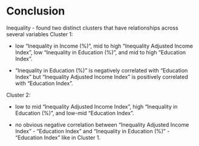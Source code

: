 # Conclusion

Inequality - found two distinct clusters that have relationships across several variables
Cluster 1:

* low "Inequality in Income (%)", mid to high "Inequality Adjusted Income Index", low "Inequality in Education (%)", and mid to high "Education Index". 

* "Inequality in Education (%)" is negatively correlated with "Education Index" but "Inequality Adjusted Income Index" is positively correlated with "Education Index".

Cluster 2:

* low to mid "Inequality Adjusted Income Index", high "Inequality in Education (%)", and low-mid "Education Index".

* no obvious negative correlation between "Inequality Adjusted Income Index" - "Education Index" and  "Inequality in Education (%)" - "Education Index" like in Cluster 1.